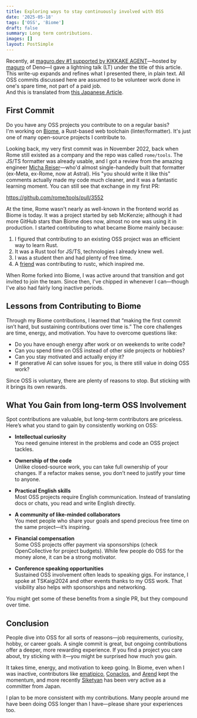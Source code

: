 ```yaml
---
title: Exploring ways to stay continuously involved with OSS
date: '2025-05-18'
tags: ['OSS', 'Biome']
draft: false
summary: Long term contributions.
images: []
layout: PostSimple
---
```


Recently, at [maguro.dev #1 supported by KIKKAKE AGENT](https://maguro-dev.connpass.com/event/352415/)—hosted by [maguro](https://x.com/yusuktan) of Deno—I gave a lightning talk (LT) under the title of this article.  
This write-up expands and refines what I presented there, in plain text. All OSS commits discussed here are assumed to be volunteer work done in one's spare time, not part of a paid job.  
And this is translated from [this Japanese Article](https://zenn.dev/kirohi/articles/8177525b4e8ea0).

## First Commit

Do you have any OSS projects you contribute to on a regular basis?  
I'm working on [Biome](https://github.com/biomejs/biome), a Rust-based web toolchain (linter/formatter). It's just one of many open-source projects I contribute to.

Looking back, my very first commit was in November 2022, back when Rome still existed as a company and the repo was called `rome/tools`. The JS/TS formatter was already usable, and I got a review from the amazing engineer [Micha Reiser](https://github.com/MichaReiser)—who'd almost single-handedly built that formatter (ex-Meta, ex-Rome, now at Astral). His "you should write it like this" comments actually made my code much cleaner, and it was a fantastic learning moment. You can still see that exchange in my first PR:

https://github.com/rome/tools/pull/3552

At the time, Rome wasn't nearly as well-known in the frontend world as Biome is today. It was a project started by seb McKenzie; although it had more GitHub stars than Biome does now, almost no one was using it in production. I started contributing to what became Biome mainly because:

1. I figured that contributing to an existing OSS project was an efficient way to learn Rust.  
2. It was a Rust tool for JS/TS, technologies I already knew well.  
3. I was a student then and had plenty of free time.  
4. A [friend](https://github.com/TaKO8Ki) was contributing to rustc, which inspired me.

When Rome forked into Biome, I was active around that transition and got invited to join the team. Since then, I've chipped in whenever I can—though I've also had fairly long inactive periods.

## Lessons from Contributing to Biome

Through my Biome contributions, I learned that “making the first commit isn’t hard, but sustaining contributions over time is.” The core challenges are time, energy, and motivation. You have to overcome questions like:

- Do you have enough energy after work or on weekends to write code?  
- Can you spend time on OSS instead of other side projects or hobbies?  
- Can you stay motivated and actually enjoy it?  
- If generative AI can solve issues for you, is there still value in doing OSS work?

Since OSS is voluntary, there are plenty of reasons to stop. But sticking with it brings its own rewards.

## What You Gain from long-term OSS Involvement

Spot contributions are valuable, but long-term contributors are priceless. Here’s what you stand to gain by consistently working on OSS:

- **Intellectual curiosity**  
  You need genuine interest in the problems and code an OSS project tackles.  

- **Ownership of the code**  
  Unlike closed-source work, you can take full ownership of your changes. If a refactor makes sense, you don’t need to justify your time to anyone.  

- **Practical English skills**  
  Most OSS projects require English communication. Instead of translating docs or chats, you read and write English directly.  

- **A community of like-minded collaborators**  
  You meet people who share your goals and spend precious free time on the same project—it’s inspiring.  

- **Financial compensation**  
  Some OSS projects offer payment via sponsorships (check OpenCollective for project budgets). While few people do OSS for the money alone, it can be a strong motivator.  

- **Conference speaking opportunities**  
  Sustained OSS involvement often leads to speaking gigs. For instance, I spoke at TSKaigi2024 and other events thanks to my OSS work. That visibility also helps with sponsorships and networking.

You might get some of these benefits from a single PR, but they compound over time.

## Conclusion

People dive into OSS for all sorts of reasons—job requirements, curiosity, hobby, or career goals. A single commit is great, but ongoing contributions offer a deeper, more rewarding experience. If you find a project you care about, try sticking with it—you might be surprised how much you gain.

It takes time, energy, and motivation to keep going. In Biome, even when I was inactive, contributors like [ematipico](https://github.com/ematipico), [Conaclos](https://github.com/Conaclos), and [Arend](https://github.com/arendjr) kept the momentum, and more recently [Siketyan](https://github.com/Siketyan) has been very active as a committer from Japan.

I plan to be more consistent with my contributions. Many people around me have been doing OSS longer than I have—please share your experiences too.
